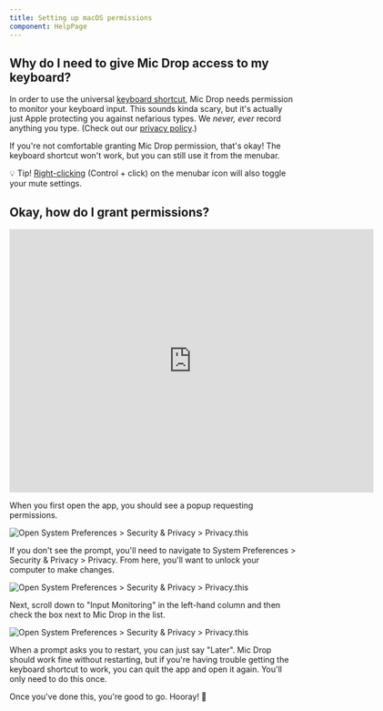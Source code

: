 ```yaml
---
title: Setting up macOS permissions
component: HelpPage
---
```



<Panel>

## Why do I need to give Mic Drop access to my keyboard?

In order to use the universal [keyboard shortcut](/help/keyboard-shortcut), Mic Drop needs permission to monitor your keyboard input. This sounds kinda scary, but it's actually just Apple protecting you against nefarious types. We _never, ever_ record anything you type. (Check out our [privacy policy](/privacy).)

If you're not comfortable granting Mic Drop permission, that's okay! The keyboard shortcut won't work, but you can still use it from the menubar.

💡 Tip! [Right-clicking](https://support.apple.com/en-us/HT207700) (Control + click) on the menubar icon will also toggle your mute settings.

## Okay, how do I grant permissions?

<iframe
  src="https://player.vimeo.com/video/402740582"
  width="640"
  height="463"
  frameborder="0"
  allow="autoplay; fullscreen"
  allowfullscreen
></iframe>

When you first open the app, you should see a popup requesting permissions.

![Open System Preferences > Security & Privacy > Privacy.this](/images/1-system-preferences.png)

If you don't see the prompt, you'll need to navigate to System Preferences > Security & Privacy > Privacy. From here, you'll want to unlock your computer to make changes.

![Open System Preferences > Security & Privacy > Privacy.this](/images/2-3-unlock.png)

Next, scroll down to "Input Monitoring" in the left-hand column and then check the box next to Mic Drop in the list.

![Open System Preferences > Security & Privacy > Privacy.this](/images/4-5-authorise.png)

When a prompt asks you to restart, you can just say "Later". Mic Drop should work fine without restarting, but if you're having trouble getting the keyboard shortcut to work, you can quit the app and open it again. You'll only need to do this once.

Once you've done this, you're good to go. Hooray! 🎉

</Panel>
